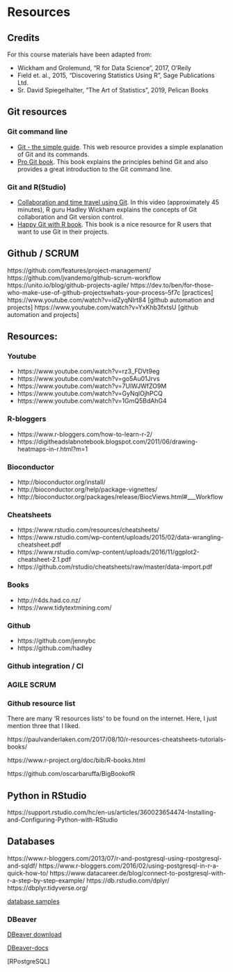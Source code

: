 # Resources {#resources}


## Credits

For this course materials have been adapted from:
 
  - Wickham and Grolemund, "R for Data Science", 2017, O'Reily
  - Field et. al., 2015, "Discovering Statistics Using R", Sage Publications Ltd.
  - Sr. David Spiegelhalter, "The Art of Statistics", 2019, Pelican Books
  
## Git resources

### Git command line

- [Git - the simple guide](http://rogerdudler.github.io/git-guide/). This web resource provides a simple explanation of Git and its commands.
- [Pro Git book](https://git-scm.com/book/en/v2). This book explains the principles behind Git and also provides a great introduction to the Git command line. 

### Git and R(Studio)

- [Collaboration and time travel using Git](https://rstudio.com/resources/webinars/collaboration-and-time-travel-version-control-with-git-github-and-rstudio/). In this video (approximately 45 minutes), R guru Hadley Wickham explains the concepts of Git collaboration and Git version control. 
- [Happy Git with R book](https://happygitwithr.com/). This book is a nice resource for R users that want to use Git in their projects.

## Github / SCRUM

https://github.com/features/project-management/
https://github.com/jvandemo/github-scrum-workflow
https://unito.io/blog/github-projects-agile/
https://dev.to/ben/for-those-who-make-use-of-github-projectswhats-your-process--5f7c [practices]
https://www.youtube.com/watch?v=idZyqNIrt84 [github automation and projects]
https://www.youtube.com/watch?v=YxKhb3fxtsU [github automation and projects]


## Resources:

### Youtube
 - https://www.youtube.com/watch?v=rz3_FDVt9eg 
 - https://www.youtube.com/watch?v=go5Au01Jrvs
 - https://www.youtube.com/watch?v=7UlWJWfZO9M
 - https://www.youtube.com/watch?v=GyNqlOjhPCQ
 - https://www.youtube.com/watch?v=1GmQ5BdAhG4
 
### R-bloggers

 - https://www.r-bloggers.com/how-to-learn-r-2/
 - https://digitheadslabnotebook.blogspot.com/2011/06/drawing-heatmaps-in-r.html?m=1
 

### Bioconductor
 
 - http://bioconductor.org/install/
 - http://bioconductor.org/help/package-vignettes/
 - http://bioconductor.org/packages/release/BiocViews.html#___Workflow

### Cheatsheets

 - https://www.rstudio.com/resources/cheatsheets/
 - https://www.rstudio.com/wp-content/uploads/2015/02/data-wrangling-cheatsheet.pdf
 - https://www.rstudio.com/wp-content/uploads/2016/11/ggplot2-cheatsheet-2.1.pdf
 - https://github.com/rstudio/cheatsheets/raw/master/data-import.pdf

### Books 

 - http://r4ds.had.co.nz/
 - https://www.tidytextmining.com/
 
### Github

 - https://github.com/jennybc
 - https://github.com/hadley

### Github integration / CI


### AGILE SCRUM


### Github resource list

There are many 'R resources lists' to be found on the internet. Here, I just mention three that I liked.

https://paulvanderlaken.com/2017/08/10/r-resources-cheatsheets-tutorials-books/

https://www.r-project.org/doc/bib/R-books.html

https://github.com/oscarbaruffa/BigBookofR

## Python in RStudio

https://support.rstudio.com/hc/en-us/articles/360023654474-Installing-and-Configuring-Python-with-RStudio



## Databases
https://www.r-bloggers.com/2013/07/r-and-postgresql-using-rpostgresql-and-sqldf/
https://www.r-bloggers.com/2016/02/using-postgresql-in-r-a-quick-how-to/
https://www.datacareer.de/blog/connect-to-postgresql-with-r-a-step-by-step-example/
https://db.rstudio.com/dplyr/
https://dbplyr.tidyverse.org/

[database samples](https://wiki.postgresql.org/wiki/Sample_Databases)



### DBeaver

[DBeaver download]()

[DBeaver-docs]()

[RPostgreSQL]
